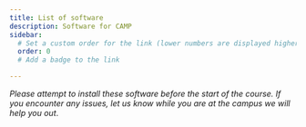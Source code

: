 ```yaml
---
title: List of software
description: Software for CAMP
sidebar:
  # Set a custom order for the link (lower numbers are displayed higher up)
  order: 0
  # Add a badge to the link

---
```


<CardGrid>
  <LinkCard title="Python" href="/softwareinstallation/python/" />
  <LinkCard title="Neuron" href="/softwareinstallation/neuron/" />
  <LinkCard title="Brian2" href="/softwareinstallation/brian2/" />
  <LinkCard title="Mcell" href="/softwareinstallation/mcell/" />
  <LinkCard title="XPPAUT" href="/softwareinstallation/xppaut/" />
  <LinkCard title="Moose" href="/softwareinstallation/moose/" />


</CardGrid>

_Please attempt to install these software before the start of the course. If you encounter any issues, let us know while you are at the campus we will help you out_.






